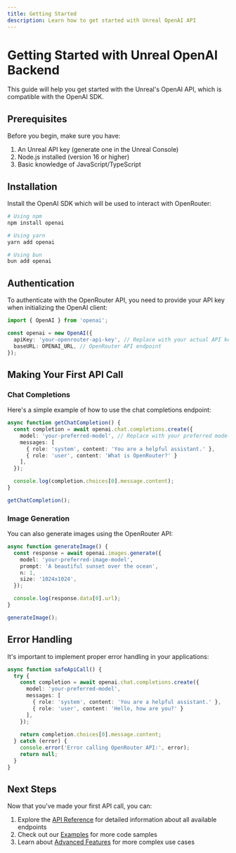 ```yaml
---
title: Getting Started
description: Learn how to get started with Unreal OpenAI API
---
```



# Getting Started with Unreal OpenAI Backend

This guide will help you get started with the Unreal's OpenAI API, which is compatible with the OpenAI SDK.

## Prerequisites

Before you begin, make sure you have:

1. An Unreal API key (generate one in the Unreal Console)
2. Node.js installed (version 16 or higher)
3. Basic knowledge of JavaScript/TypeScript

## Installation

Install the OpenAI SDK which will be used to interact with OpenRouter:

```bash
# Using npm
npm install openai

# Using yarn
yarn add openai

# Using bun
bun add openai
```

## Authentication

To authenticate with the OpenRouter API, you need to provide your API key when initializing the OpenAI client:

```typescript
import { OpenAI } from 'openai';

const openai = new OpenAI({
  apiKey: 'your-openrouter-api-key', // Replace with your actual API key
  baseURL: OPENAI_URL, // OpenRouter API endpoint
});
```

## Making Your First API Call

### Chat Completions

Here's a simple example of how to use the chat completions endpoint:

```typescript
async function getChatCompletion() {
  const completion = await openai.chat.completions.create({
    model: 'your-preferred-model', // Replace with your preferred model
    messages: [
      { role: 'system', content: 'You are a helpful assistant.' },
      { role: 'user', content: 'What is OpenRouter?' }
    ],
  });

  console.log(completion.choices[0].message.content);
}

getChatCompletion();
```

### Image Generation

You can also generate images using the OpenRouter API:

```typescript
async function generateImage() {
  const response = await openai.images.generate({
    model: 'your-preferred-image-model',
    prompt: 'A beautiful sunset over the ocean',
    n: 1,
    size: '1024x1024',
  });

  console.log(response.data[0].url);
}

generateImage();
```

## Error Handling

It's important to implement proper error handling in your applications:

```typescript
async function safeApiCall() {
  try {
    const completion = await openai.chat.completions.create({
      model: 'your-preferred-model',
      messages: [
        { role: 'system', content: 'You are a helpful assistant.' },
        { role: 'user', content: 'Hello, how are you?' }
      ],
    });
    
    return completion.choices[0].message.content;
  } catch (error) {
    console.error('Error calling OpenRouter API:', error);
    return null;
  }
}
```

## Next Steps

Now that you've made your first API call, you can:

1. Explore the [API Reference](/openai) for detailed information about all available endpoints
2. Check out our [Examples](/examples) for more code samples
3. Learn about [Advanced Features](/guides/advanced-features) for more complex use cases
